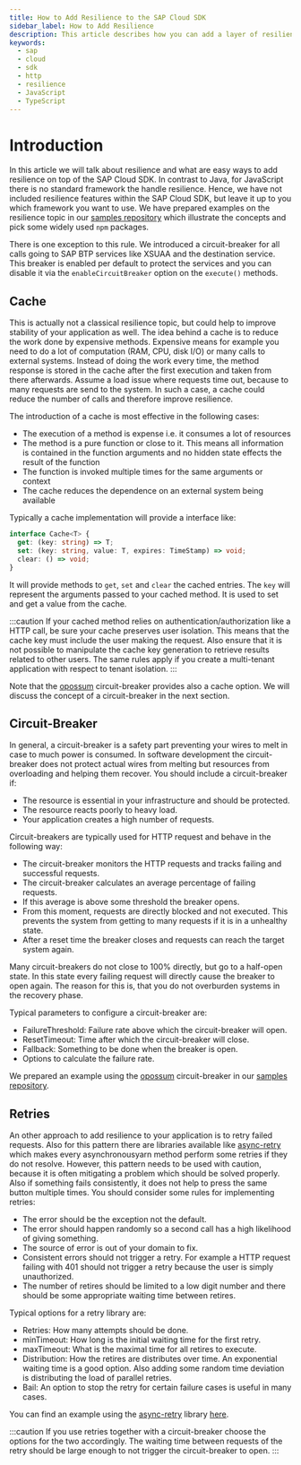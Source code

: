 ```yaml
---
title: How to Add Resilience to the SAP Cloud SDK
sidebar_label: How to Add Resilience
description: This article describes how you can add a layer of resilience to the SAP Cloud SDK
keywords:
  - sap
  - cloud
  - sdk
  - http
  - resilience
  - JavaScript
  - TypeScript
---
```


# Introduction

In this article we will talk about resilience and what are easy ways to add resilience on top of the SAP Cloud SDK.
In contrast to Java, for JavaScript there is no standard framework the handle resilience.
Hence, we have not included resilience features within the SAP Cloud SDK, but leave it up to you which framework you want to use.
We have prepared examples on the resilience topic in our [samples repository](https://github.com/SAP-samples/cloud-sdk-js/samples/resilience-examples) which illustrate the concepts and pick some widely used `npm` packages.

There is one exception to this rule.
We introduced a circuit-breaker for all calls going to SAP BTP services like XSUAA and the destination service.
This breaker is enabled per default to protect the services and you can disable it via the `enableCircuitBreaker` option on the `execute()` methods.

## Cache

This is actually not a classical resilience topic, but could help to improve stability of your application as well.
The idea behind a cache is to reduce the work done by expensive methods.
Expensive means for example you need to do a lot of computation (RAM, CPU, disk I/O) or many calls to external systems.
Instead of doing the work every time, the method response is stored in the cache after the first execution and taken from there afterwards.
Assume a load issue where requests time out, because to many requests are send to the system.
In such a case, a cache could reduce the number of calls and therefore improve resilience.

The introduction of a cache is most effective in the following cases:

- The execution of a method is expense i.e. it consumes a lot of resources
- The method is a pure function or close to it. This means all information is contained in the function arguments and no hidden state effects the result of the function
- The function is invoked multiple times for the same arguments or context
- The cache reduces the dependence on an external system being available

Typically a cache implementation will provide a interface like:

```ts
interface Cache<T> {
  get: (key: string) => T;
  set: (key: string, value: T, expires: TimeStamp) => void;
  clear: () => void;
}
```

It will provide methods to `get`, `set` and `clear` the cached entries.
The `key` will represent the arguments passed to your cached method.
It is used to set and get a value from the cache.

:::caution
If your cached method relies on authentication/authorization like a HTTP call, be sure your cache preserves user isolation.
This means that the cache key must include the user making the request.
Also ensure that it is not possible to manipulate the cache key generation to retrieve results related to other users.
The same rules apply if you create a multi-tenant application with respect to tenant isolation.
:::

Note that the [opossum](https://nodeshift.dev/opossum/) circuit-breaker provides also a cache option.
We will discuss the concept of a circuit-breaker in the next section.

## Circuit-Breaker

In general, a circuit-breaker is a safety part preventing your wires to melt in case to much power is consumed.
In software development the circuit-breaker does not protect actual wires from melting but resources from overloading and helping them recover.
You should include a circuit-breaker if:

- The resource is essential in your infrastructure and should be protected.
- The resource reacts poorly to heavy load.
- Your application creates a high number of requests.

Circuit-breakers are typically used for HTTP request and behave in the following way:

- The circuit-breaker monitors the HTTP requests and tracks failing and successful requests.
- The circuit-breaker calculates an average percentage of failing requests.
- If this average is above some threshold the breaker opens.
- From this moment, requests are directly blocked and not executed.
  This prevents the system from getting to many requests if it is in a unhealthy state.
- After a reset time the breaker closes and requests can reach the target system again.

Many circuit-breakers do not close to 100% directly, but go to a half-open state.
In this state every failing request will directly cause the breaker to open again.
The reason for this is, that you do not overburden systems in the recovery phase.

Typical parameters to configure a circuit-breaker are:

- FailureThreshold: Failure rate above which the circuit-breaker will open.
- ResetTimeout: Time after which the circuit-breaker will close.
- Fallback: Something to be done when the breaker is open.
- Options to calculate the failure rate.

We prepared an example using the [opossum](https://nodeshift.dev/opossum/) circuit-breaker in our [samples repository](https://github.com/SAP-samples/cloud-sdk-js/samples/resilience-examples).

## Retries

An other approach to add resilience to your application is to retry failed requests.
Also for this pattern there are libraries available like [async-retry](https://www.npmjs.com/package/async-retry) which makes every asynchronousyarn method perform some retries if they do not resolve.
However, this pattern needs to be used with caution, because it is often mitigating a problem which should be solved properly.
Also if something fails consistently, it does not help to press the same button multiple times.
You should consider some rules for implementing retries:

- The error should be the exception not the default.
- The error should happen randomly so a second call has a high likelihood of giving something.
- The source of error is out of your domain to fix.
- Consistent errors should not trigger a retry. For example a HTTP request failing with 401 should not trigger a retry because the user is simply unauthorized.
- The number of retires should be limited to a low digit number and there should be some appropriate waiting time between retires.

Typical options for a retry library are:

- Retries: How many attempts should be done.
- minTimeout: How long is the initial waiting time for the first retry.
- maxTimeout: What is the maximal time for all retires to execute.
- Distribution: How the retires are distributes over time.
  An exponential waiting time is a good option.
  Also adding some random time deviation is distributing the load of parallel retries.
- Bail: An option to stop the retry for certain failure cases is useful in many cases.

You can find an example using the [async-retry](https://www.npmjs.com/package/async-retry) library [here](https://github.com/SAP-samples/cloud-sdk-js/samples/resilience-examples).

:::caution
If you use retries together with a circuit-breaker choose the options for the two accordingly.
The waiting time between requests of the retry should be large enough to not trigger the circuit-breaker to open.
:::
